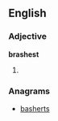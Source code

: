 ==English==

===Adjective===
'''brashest'''

# {{en-superlative of|brash}}

===Anagrams===
* [[basherts#English|basherts]]